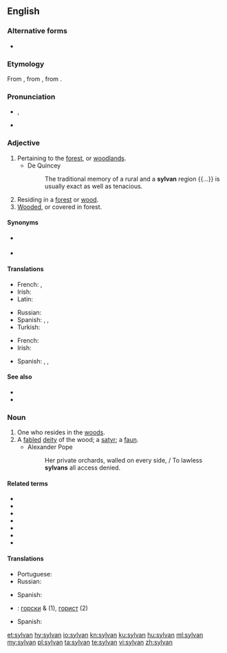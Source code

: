 ==English==

===Alternative forms===
* {{l|en|silvan}}

===Etymology===
From {{etyl|ML.|en}} {{m|la|sylvanus}}, from {{etyl|la|en}} {{m|la|Silvanus||god of the woods}}, from {{m|la|silva||forest}}.

===Pronunciation===
* {{enPR|sĭl'vən}}, {{IPA|/ˈsɪlvən/|lang=en}}
* {{audio|en-us-sylvan.ogg|Audio (US)|lang=en}}

===Adjective===
{{en-adj}}

# Pertaining to the [[forest]], or [[woodland]]s.
#* De Quincey
#*: The traditional memory of a rural and a '''sylvan''' region {{...}} is usually exact as well as tenacious.
# Residing in a [[forest]] or [[wood]].
# [[wooded|Wooded]], or covered in forest.

====Synonyms====
* {{sense|of or like a forest}} {{l|en|foresty}}
* {{sense|of or like a grove}} {{l|en|grovy}}

====Translations====
{{trans-top|pertaining to the forest}}
* French: {{t+|fr|sylvain}}, {{t+|fr|sylvestre|m|f}}
* Irish: {{t|ga|coillteach}}
* Latin: {{t|la|nemorālis|m|f}}
{{trans-mid}}
* Russian: {{t+|ru|лесно́й|m}}
* Spanish: {{t+|es|silvestre}}, {{t+|es|selvático}}, {{t|es|silvático}}
* Turkish: {{t+|tr|ormanlık}}
{{trans-bottom}}

{{trans-top|living in a forest}}
{{trans-mid}}
{{trans-bottom}}

{{trans-top|wooded}}
* French: {{t+|fr|sylvestre|m|f}}
* Irish: {{t|ga|coillteach}}
{{trans-mid}}
* Spanish: {{t+|es|silvestre}}, {{t+|es|selvático}}, {{t|es|silvático}}
{{trans-bottom}}

====See also====
* {{l|en|arboreal}} <!-- close but distinct: “of trees”, not “of forest” -->
* {{l|en|nemorous}}

===Noun===
{{en-noun}}

# One who resides in the [[woods]].
# A [[fabled]] [[deity]] of the wood; a [[satyr]]; a [[faun]].
#* Alexander Pope
#*: Her private orchards, walled on every side, / To lawless '''sylvans''' all access denied.

====Related terms====
* {{l|en|Pennsylvania}}
* {{l|en|Silvanus}}
* {{l|en|silvicolous}}
* {{l|en|silviculture}}
* {{l|en|sylva}}
* {{l|en|sylvatic}}
* {{l|en|Transylvania}}

====Translations====
{{trans-top}}
* Portuguese: {{t+|pt|silvestre}}
* Russian: {{t+|ru|лесни́к|m}}
{{trans-mid}}
* Spanish: {{t|es|silvano}}
{{trans-bottom}}

{{checktrans-top}}
* {{ttbc|bg}}: [[горски]] {{g|m}} & {{g|p}} (1), [[горист]] {{g|m}} (2)
{{trans-mid}}
* Spanish: {{t-check|es|nemoroso}}
{{trans-bottom}}

[[et:sylvan]]
[[hy:sylvan]]
[[io:sylvan]]
[[kn:sylvan]]
[[ku:sylvan]]
[[hu:sylvan]]
[[ml:sylvan]]
[[my:sylvan]]
[[pl:sylvan]]
[[ta:sylvan]]
[[te:sylvan]]
[[vi:sylvan]]
[[zh:sylvan]]